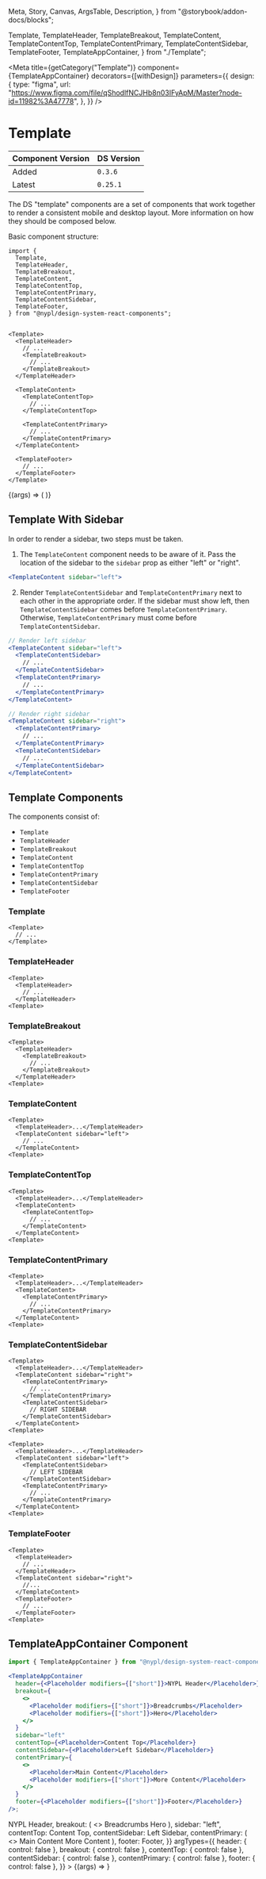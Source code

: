   Meta,
  Story,
  Canvas,
  ArgsTable,
  Description,
} from "@storybook/addon-docs/blocks";

  Template,
  TemplateHeader,
  TemplateBreakout,
  TemplateContent,
  TemplateContentTop,
  TemplateContentPrimary,
  TemplateContentSidebar,
  TemplateFooter,
  TemplateAppContainer,
} from "./Template";

<Meta
  title={getCategory("Template")}
  component={TemplateAppContainer}
  decorators={[withDesign]}
  parameters={{
    design: {
      type: "figma",
      url:
        "https://www.figma.com/file/qShodlfNCJHb8n03IFyApM/Master?node-id=11982%3A47778",
    },
  }}
/>

# Template

| Component Version | DS Version |
| ----------------- | ---------- |
| Added             | `0.3.6`    |
| Latest            | `0.25.1`   |

The DS "template" components are a set of components that work together to
render a consistent mobile and desktop layout. More information on how they
should be composed below.

Basic component structure:

```
import {
  Template,
  TemplateHeader,
  TemplateBreakout,
  TemplateContent,
  TemplateContentTop,
  TemplateContentPrimary,
  TemplateContentSidebar,
  TemplateFooter,
} from "@nypl/design-system-react-components";


<Template>
  <TemplateHeader>
    // ...
    <TemplateBreakout>
      // ...
    </TemplateBreakout>
  </TemplateHeader>

  <TemplateContent>
    <TemplateContentTop>
      // ...
    </TemplateContentTop>

    <TemplateContentPrimary>
      // ...
    </TemplateContentPrimary>
  </TemplateContent>

  <TemplateFooter>
    // ...
  </TemplateFooter>
</Template>
```

<Canvas>
  <Story
    name="Template with Props"
    args={{
      sidebar: "left",
    }}
    argTypes={{
      breakout: { table: { disable: true } },
      contentPrimary: { table: { disable: true } },
      contentSidebar: { table: { disable: true } },
      contentTop: { table: { disable: true } },
      footer: { table: { disable: true } },
      header: { table: { disable: true } },
    }}
  >
    {(args) => (
      <Template>
        <TemplateHeader>
          <Placeholder modifiers={["short"]}>NYPL Header</Placeholder>
          <TemplateBreakout>
            <Placeholder modifiers={["short"]}>Breadcrumbs</Placeholder>
            <Placeholder modifiers={["short"]}>Hero</Placeholder>
          </TemplateBreakout>
        </TemplateHeader>
        <TemplateContent sidebar={args.sidebar}>
          <TemplateContentTop>
            <Placeholder>Content Top</Placeholder>
          </TemplateContentTop>
          {args.sidebar === "left" && (
            <TemplateContentSidebar>
              <Placeholder>Left Sidebar</Placeholder>
            </TemplateContentSidebar>
          )}
          <TemplateContentPrimary>
            <Placeholder>Main Content</Placeholder>
            <Placeholder modifiers={["short"]}>More Content</Placeholder>
          </TemplateContentPrimary>
          {args.sidebar === "right" && (
            <TemplateContentSidebar>
              <Placeholder>Right Sidebar</Placeholder>
            </TemplateContentSidebar>
          )}
        </TemplateContent>
        <TemplateFooter>
          <Placeholder modifiers={["short"]}>Footer</Placeholder>
        </TemplateFooter>
      </Template>
    )}
  </Story>
</Canvas>

<ArgsTable story="Template with Props" />

## Template With Sidebar

In order to render a sidebar, two steps must be taken.

1. The `TemplateContent` component needs to be aware of it. Pass the location
   of the sidebar to the `sidebar` prop as either "left" or "right".

```jsx
<TemplateContent sidebar="left">
```

2. Render `TemplateContentSidebar` and `TemplateContentPrimary` next to each
   other in the appropriate order. If the sidebar must show left, then
   `TemplateContentSidebar` comes before `TemplateContentPrimary`. Otherwise,
   `TemplateContentPrimary` must come before `TemplateContentSidebar`.

```jsx
// Render left sidebar
<TemplateContent sidebar="left">
  <TemplateContentSidebar>
    // ...
  </TemplateContentSidebar>
  <TemplateContentPrimary>
    // ...
  </TemplateContentPrimary>
</TemplateContent>

// Render right sidebar
<TemplateContent sidebar="right">
  <TemplateContentPrimary>
    // ...
  </TemplateContentPrimary>
  <TemplateContentSidebar>
    // ...
  </TemplateContentSidebar>
</TemplateContent>
```

<Canvas>
  <Story name="Template with Sidebar">
    <Template>
      <TemplateHeader>
        <Placeholder modifiers={["short"]}>NYPL Header</Placeholder>
        <TemplateBreakout>
          <Placeholder modifiers={["short"]}>Breadcrumbs</Placeholder>
          <Placeholder modifiers={["short"]}>Hero</Placeholder>
        </TemplateBreakout>
      </TemplateHeader>
      <TemplateContent sidebar="right">
        <TemplateContentTop>
          <Placeholder>Content Top</Placeholder>
        </TemplateContentTop>
        <TemplateContentPrimary>
          <Placeholder>Main Content</Placeholder>
          <Placeholder modifiers={["short"]}>More Content</Placeholder>
        </TemplateContentPrimary>
        <TemplateContentSidebar>
          <Placeholder>Right Sidebar</Placeholder>
        </TemplateContentSidebar>
      </TemplateContent>
      <TemplateFooter>
        <Placeholder modifiers={["short"]}>Footer</Placeholder>
      </TemplateFooter>
    </Template>
  </Story>
</Canvas>

## Template Components

The components consist of:

- `Template`
- `TemplateHeader`
- `TemplateBreakout`
- `TemplateContent`
- `TemplateContentTop`
- `TemplateContentPrimary`
- `TemplateContentSidebar`
- `TemplateFooter`

### Template

```
<Template>
  // ...
</Template>
```

<Description of={Template} />

### TemplateHeader

```
<Template>
  <TemplateHeader>
    // ...
  </TemplateHeader>
<Template>
```

<Description of={TemplateHeader} />

### TemplateBreakout

```
<Template>
  <TemplateHeader>
    <TemplateBreakout>
      // ...
    </TemplateBreakout>
  </TemplateHeader>
<Template>
```

<Description of={TemplateBreakout} />

### TemplateContent

```
<Template>
  <TemplateHeader>...</TemplateHeader>
  <TemplateContent sidebar="left">
    // ...
  </TemplateContent>
<Template>
```

<Description of={TemplateContent} />

### TemplateContentTop

```
<Template>
  <TemplateHeader>...</TemplateHeader>
  <TemplateContent>
    <TemplateContentTop>
      // ...
    </TemplateContent>
  </TemplateContent>
<Template>
```

<Description of={TemplateContentTop} />

### TemplateContentPrimary

```
<Template>
  <TemplateHeader>...</TemplateHeader>
  <TemplateContent>
    <TemplateContentPrimary>
      // ...
    </TemplateContentPrimary>
  </TemplateContent>
<Template>
```

<Description of={TemplateContentPrimary} />

### TemplateContentSidebar

```
<Template>
  <TemplateHeader>...</TemplateHeader>
  <TemplateContent sidebar="right">
    <TemplateContentPrimary>
      // ...
    </TemplateContentPrimary>
    <TemplateContentSidebar>
      // RIGHT SIDEBAR
    </TemplateContentSidebar>
  </TemplateContent>
<Template>

<Template>
  <TemplateHeader>...</TemplateHeader>
  <TemplateContent sidebar="left">
    <TemplateContentSidebar>
      // LEFT SIDEBAR
    </TemplateContentSidebar>
    <TemplateContentPrimary>
      // ...
    </TemplateContentPrimary>
  </TemplateContent>
<Template>
```

<Description of={TemplateContentSidebar} />

### TemplateFooter

```
<Template>
  <TemplateHeader>
    // ...
  </TemplateHeader>
  <TemplateContent sidebar="right">
    //...
  </TemplateContent>
  <TemplateFooter>
    // ...
  </TemplateFooter>
<Template>
```

<Description of={TemplateFooter} />

## TemplateAppContainer Component

<Description of={TemplateAppContainer} />

```jsx
import { TemplateAppContainer } from "@nypl/design-system-react-components";

<TemplateAppContainer
  header={<Placeholder modifiers={["short"]}>NYPL Header</Placeholder>}
  breakout={
    <>
      <Placeholder modifiers={["short"]}>Breadcrumbs</Placeholder>
      <Placeholder modifiers={["short"]}>Hero</Placeholder>
    </>
  }
  sidebar="left"
  contentTop={<Placeholder>Content Top</Placeholder>}
  contentSidebar={<Placeholder>Left Sidebar</Placeholder>}
  contentPrimary={
    <>
      <Placeholder>Main Content</Placeholder>
      <Placeholder modifiers={["short"]}>More Content</Placeholder>
    </>
  }
  footer={<Placeholder modifiers={["short"]}>Footer</Placeholder>}
/>;
```

<Canvas>
  <Story
    name="TemplateAppContainer Component"
    args={{
      header: <Placeholder modifiers={["short"]}>NYPL Header</Placeholder>,
      breakout: (
        <>
          <Placeholder modifiers={["short"]}>Breadcrumbs</Placeholder>
          <Placeholder modifiers={["short"]}>Hero</Placeholder>
        </>
      ),
      sidebar: "left",
      contentTop: <Placeholder>Content Top</Placeholder>,
      contentSidebar: <Placeholder>Left Sidebar</Placeholder>,
      contentPrimary: (
        <>
          <Placeholder>Main Content</Placeholder>
          <Placeholder modifiers={["short"]}>More Content</Placeholder>
        </>
      ),
      footer: <Placeholder modifiers={["short"]}>Footer</Placeholder>,
    }}
    argTypes={{
      header: { control: false },
      breakout: { control: false },
      contentTop: { control: false },
      contentSidebar: { control: false },
      contentPrimary: { control: false },
      footer: { control: false },
    }}
  >
    {(args) => <TemplateAppContainer {...args} />}
  </Story>
</Canvas>

<ArgsTable story="TemplateAppContainer Component" />
